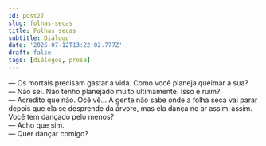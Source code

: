 ```yaml
---
id: post27
slug: folhas-secas
title: Folhas secas
subtitle: Diálogo
date: '2025-07-12T13:22:02.777Z'
draft: false
tags: [diálogos, prosa]
---
```

— Os mortais precisam gastar a vida. Como você planeja queimar a sua?  
— Não sei. Não tenho planejado muito ultimamente. Isso é ruim?  
— Acredito que não. Ocê vê... A gente não sabe onde a folha seca vai parar 
depois que ela se desprende da árvore, mas ela dança no ar assim-assim. 
Você tem dançado pelo menos?  
— Acho que sim.  
— Quer dançar comigo?